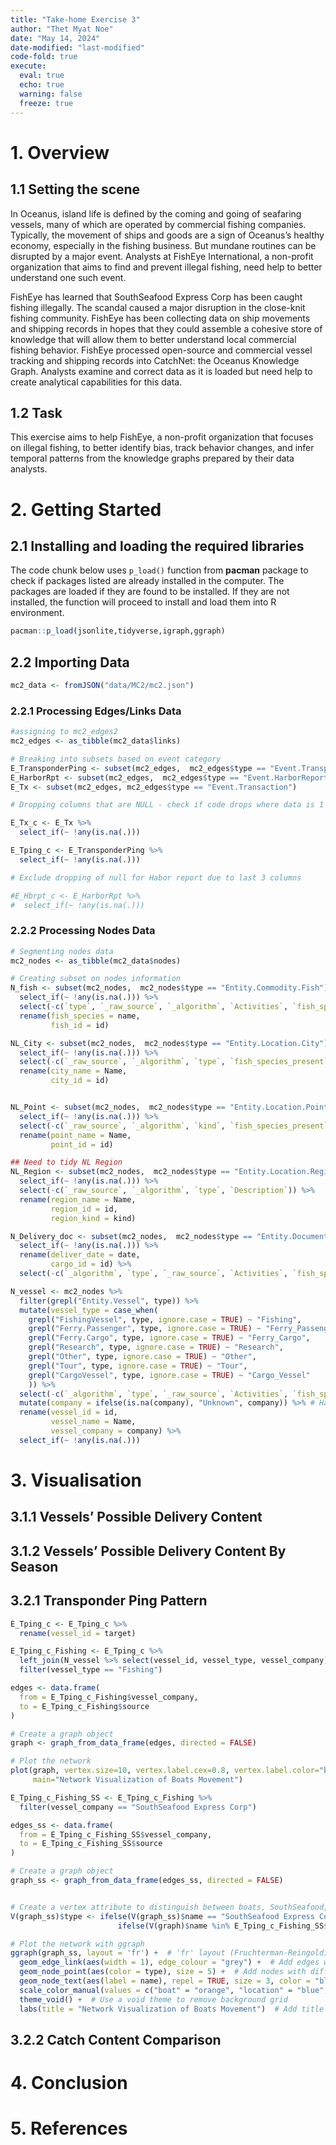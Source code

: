 ```yaml
---
title: "Take-home Exercise 3"
author: "Thet Myat Noe"
date: "May 14, 2024"
date-modified: "last-modified"
code-fold: true
execute:
  eval: true
  echo: true
  warning: false
  freeze: true
---
```


# 1. Overview

## 1.1 Setting the scene
In Oceanus, island life is defined by the coming and going of seafaring vessels, many of which are operated by commercial fishing companies. Typically, the movement of ships and goods are a sign of Oceanus’s healthy economy, especially in the fishing business. But mundane routines can be disrupted by a major event. Analysts at FishEye International, a non-profit organization that aims to find and prevent illegal fishing, need help to better understand one such event.

FishEye has learned that SouthSeafood Express Corp has been caught fishing illegally. The scandal caused a major disruption in the close-knit fishing community. FishEye has been collecting data on ship movements and shipping records in hopes that they could assemble a cohesive store of knowledge that will allow them to better understand local commercial fishing behavior. FishEye processed open-source and commercial vessel tracking and shipping records into CatchNet: the Oceanus Knowledge Graph. Analysts examine and correct data as it is loaded but need help to create analytical capabilities for this data.

## 1.2 Task

This exercise aims to help FishEye, a non-profit organization that focuses on illegal fishing, to better identify bias, track behavior changes, and infer temporal patterns from the knowledge graphs prepared by their data analysts.

# 2. Getting Started

## 2.1 Installing and loading the required libraries
The code chunk below uses `p_load()` function from **pacman** package to check if packages listed are already installed in the computer. The packages are loaded if they are found to be installed. If they are not installed, the function will proceed to install and load them into R environment.

```r
pacman::p_load(jsonlite,tidyverse,igraph,ggraph)
```

## 2.2 Importing Data
```r
mc2_data <- fromJSON("data/MC2/mc2.json")
```

### 2.2.1 Processing Edges/Links Data
```r
#assigning to mc2_edges2
mc2_edges <- as_tibble(mc2_data$links)

# Breaking into subsets based on event category
E_TransponderPing <- subset(mc2_edges,  mc2_edges$type == "Event.TransportEvent.TransponderPing")
E_HarborRpt <- subset(mc2_edges,  mc2_edges$type == "Event.HarborReport")
E_Tx <- subset(mc2_edges, mc2_edges$type == "Event.Transaction")

# Dropping columns that are NULL - check if code drops where data is 1 null or all null

E_Tx_c <- E_Tx %>%
  select_if(~ !any(is.na(.)))

E_Tping_c <- E_TransponderPing %>%
  select_if(~ !any(is.na(.)))

# Exclude dropping of null for Habor report due to last 3 columns

#E_Hbrpt_c <- E_HarborRpt %>%
#  select_if(~ !any(is.na(.)))
```

### 2.2.2 Processing Nodes Data
```r
# Segmenting nodes data
mc2_nodes <- as_tibble(mc2_data$nodes)

# Creating subset on nodes information
N_fish <- subset(mc2_nodes,  mc2_nodes$type == "Entity.Commodity.Fish") %>%
  select_if(~ !any(is.na(.))) %>%
  select(-c(`type`, `_raw_source`, `_algorithm`, `Activities`, `fish_species_present`)) %>%
  rename(fish_species = name, 
         fish_id = id)

NL_City <- subset(mc2_nodes,  mc2_nodes$type == "Entity.Location.City") %>%
  select_if(~ !any(is.na(.))) %>%
  select(-c(`_raw_source`, `_algorithm`, `type`, `fish_species_present`)) %>%
  rename(city_name = Name, 
         city_id = id)


NL_Point <- subset(mc2_nodes,  mc2_nodes$type == "Entity.Location.Point") %>%
  select_if(~ !any(is.na(.))) %>%
  select(-c(`_raw_source`, `_algorithm`, `kind`, `fish_species_present`)) %>%
  rename(point_name = Name, 
         point_id = id)

## Need to tidy NL Region
NL_Region <- subset(mc2_nodes,  mc2_nodes$type == "Entity.Location.Region") %>%
  select_if(~ !any(is.na(.))) %>%
  select(-c(`_raw_source`, `_algorithm`, `type`, `Description`)) %>%
  rename(region_name = Name, 
         region_id = id, 
         region_kind = kind)

N_Delivery_doc <- subset(mc2_nodes,  mc2_nodes$type == "Entity.Document.DeliveryReport") %>%
  select_if(~ !any(is.na(.))) %>%
  rename(deliver_date = date,
         cargo_id = id) %>%
  select(-c(`_algorithm`, `type`, `_raw_source`, `Activities`, `fish_species_present`)) 

N_vessel <- mc2_nodes %>%
  filter(grepl("Entity.Vessel", type)) %>%
  mutate(vessel_type = case_when(
    grepl("FishingVessel", type, ignore.case = TRUE) ~ "Fishing",
    grepl("Ferry.Passenger", type, ignore.case = TRUE) ~ "Ferry_Passenger",
    grepl("Ferry.Cargo", type, ignore.case = TRUE) ~ "Ferry_Cargo",
    grepl("Research", type, ignore.case = TRUE) ~ "Research", 
    grepl("Other", type, ignore.case = TRUE) ~ "Other", 
    grepl("Tour", type, ignore.case = TRUE) ~ "Tour", 
    grepl("CargoVessel", type, ignore.case = TRUE) ~ "Cargo_Vessel"
    )) %>%
  select(-c(`_algorithm`, `type`, `_raw_source`, `Activities`, `fish_species_present`)) %>%
  mutate(company = ifelse(is.na(company), "Unknown", company)) %>% # Handle NA values by replacing NA with unknown
  rename(vessel_id = id, 
         vessel_name = Name,
         vessel_company = company) %>%
  select_if(~ !any(is.na(.)))
```


# 3. Visualisation
## 3.1.1 Vessels' Possible Delivery Content
## 3.1.2 Vessels' Possible Delivery Content By Season

## 3.2.1 Transponder Ping Pattern
```r
E_Tping_c <- E_Tping_c %>%
  rename(vessel_id = target)
```

``` r
E_Tping_c_Fishing <- E_Tping_c %>%
  left_join(N_vessel %>% select(vessel_id, vessel_type, vessel_company), by = "vessel_id") %>%
  filter(vessel_type == "Fishing")

edges <- data.frame(
  from = E_Tping_c_Fishing$vessel_company,
  to = E_Tping_c_Fishing$source
)

# Create a graph object
graph <- graph_from_data_frame(edges, directed = FALSE)

# Plot the network
plot(graph, vertex.size=10, vertex.label.cex=0.8, vertex.label.color="black",
     main="Network Visualization of Boats Movement")
```

``` r
E_Tping_c_Fishing_SS <- E_Tping_c_Fishing %>%
  filter(vessel_company == "SouthSeafood Express Corp")

edges_ss <- data.frame(
  from = E_Tping_c_Fishing_SS$vessel_company,
  to = E_Tping_c_Fishing_SS$source
)

# Create a graph object
graph_ss <- graph_from_data_frame(edges_ss, directed = FALSE)


# Create a vertex attribute to distinguish between boats, SouthSeafood, and other companies
V(graph_ss)$type <- ifelse(V(graph_ss)$name == "SouthSeafood Express Corp", "southseafood", 
                        ifelse(V(graph)$name %in% E_Tping_c_Fishing_SS$vessel_id, "boat", "location"))

# Plot the network with ggraph
ggraph(graph_ss, layout = 'fr') +  # 'fr' layout (Fruchterman-Reingold) to spread nodes nicely
  geom_edge_link(aes(width = 1), edge_colour = "grey") +  # Add edges with grey color
  geom_node_point(aes(color = type), size = 5) +  # Add nodes with different colors based on type
  geom_node_text(aes(label = name), repel = TRUE, size = 3, color = "black") +  # Add labels with repulsion
  scale_color_manual(values = c("boat" = "orange", "location" = "blue", "southseafood" = "red")) +  # Define custom colors
  theme_void() +  # Use a void theme to remove background grid
  labs(title = "Network Visualization of Boats Movement")  # Add title


```
## 3.2.2 Catch Content Comparison

# 4. Conclusion

# 5. References
